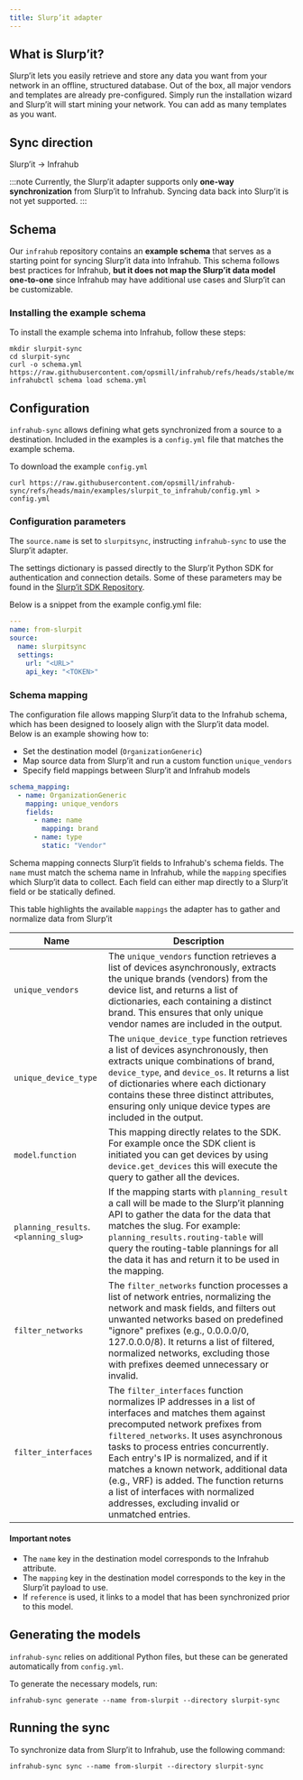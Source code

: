 ```yaml
---
title: Slurp’it adapter
---
```


## What is Slurp’it?

Slurp’it lets you easily retrieve and store any data you want from your network in an offline, structured database. Out of the box, all major vendors and templates are already pre-configured. Simply run the installation wizard and Slurp’it will start mining your network. You can add as many templates as you want.

## Sync direction

Slurp’it → Infrahub

:::note
Currently, the Slurp’it adapter supports only **one-way synchronization** from Slurp’it to Infrahub.
Syncing data back into Slurp’it is not yet supported.
:::

## Schema

Our `infrahub` repository contains an **example schema** that serves as a starting point for syncing Slurp’it data into Infrahub.
This schema follows best practices for Infrahub, **but it does not map the Slurp’it data model one-to-one** since Infrahub may have additional use cases and Slurp’it can be customizable.

<ReferenceLink title="Schema" url="https://github.com/opsmill/infrahub/blob/stable/models/examples/slurpit/slurpit.yml" openInNewTab />

### Installing the example schema

To install the example schema into Infrahub, follow these steps:

```shell
mkdir slurpit-sync
cd slurpit-sync
curl -o schema.yml https://raw.githubusercontent.com/opsmill/infrahub/refs/heads/stable/models/examples/slurpit/slurpit.yml
infrahubctl schema load schema.yml
```

## Configuration

`infrahub-sync` allows defining what gets synchronized from a source to a destination. Included in the examples is a `config.yml` file that matches the example schema.

<ReferenceLink title="config.yml" url="https://github.com/opsmill/infrahub-sync/blob/main/examples/slurpit_to_infrahub/config.yml" openInNewTab />

To download the example `config.yml`

```shell
curl https://raw.githubusercontent.com/opsmill/infrahub-sync/refs/heads/main/examples/slurpit_to_infrahub/config.yml > config.yml
```

### Configuration parameters

The `source.name` is set to `slurpitsync`, instructing `infrahub-sync` to use the Slurp’it adapter.

The settings dictionary is passed directly to the Slurp’it Python SDK for authentication and connection details.
Some of these parameters may be found in the [Slurp’it SDK Repository](https://gitlab.com/slurpit.io/slurpit_sdk).

Below is a snippet from the example config.yml file:

```yaml
---
name: from-slurpit
source:
  name: slurpitsync
  settings:
    url: "<URL>"
    api_key: "<TOKEN>"
```

### Schema mapping

The configuration file allows mapping Slurp’it data to the Infrahub schema, which has been designed to loosely align with the Slurp’it data model.
Below is an example showing how to:

- Set the destination model (`OrganizationGeneric`)
- Map source data from Slurp’it and run a custom function `unique_vendors`
- Specify field mappings between Slurp’it and Infrahub models

```yaml
schema_mapping:
  - name: OrganizationGeneric
    mapping: unique_vendors
    fields:
      - name: name
        mapping: brand
      - name: type
        static: "Vendor"
```

Schema mapping connects Slurp’it fields to Infrahub's schema fields. The `name` must match the schema name in Infrahub, while the `mapping` specifies which Slurp’it data to collect. Each field can either map directly to a Slurp’it field or be statically defined.

This table highlights the available `mappings` the adapter has to gather and normalize data from Slurp’it

| Name | Description |
| --- | --- |
| `unique_vendors` | The `unique_vendors` function retrieves a list of devices asynchronously, extracts the unique brands (vendors) from the device list, and returns a list of dictionaries, each containing a distinct brand. This ensures that only unique vendor names are included in the output. |
| `unique_device_type` | The `unique_device_type` function retrieves a list of devices asynchronously, then extracts unique combinations of brand, `device_type`, and `device_os`. It returns a list of dictionaries where each dictionary contains these three distinct attributes, ensuring only unique device types are included in the output. |
| `model`.`function` | This mapping directly relates to the SDK. For example once the SDK client is initiated you can get devices by using `device.get_devices` this will execute the query to gather all the devices.   |
| `planning_results`.`<planning_slug>` | If the mapping starts with `planning_result` a call will be made to the Slurp’it planning API to gather the data for the data that matches the slug. For example: `planning_results.routing-table` will query the routing-table plannings for all the data it has and return it to be used in the mapping.  |
| `filter_networks` | The `filter_networks` function processes a list of network entries, normalizing the network and mask fields, and filters out unwanted networks based on predefined "ignore" prefixes (e.g., 0.0.0.0/0, 127.0.0.0/8). It returns a list of filtered, normalized networks, excluding those with prefixes deemed unnecessary or invalid. |
| `filter_interfaces` | The `filter_interfaces` function normalizes IP addresses in a list of interfaces and matches them against precomputed network prefixes from `filtered_networks`. It uses asynchronous tasks to process entries concurrently. Each entry's IP is normalized, and if it matches a known network, additional data (e.g., VRF) is added. The function returns a list of interfaces with normalized addresses, excluding invalid or unmatched entries. |

#### Important notes

- The `name` key in the destination model corresponds to the Infrahub attribute.
- The `mapping` key in the destination model corresponds to the key in the Slurp’it payload to use.
- If `reference` is used, it links to a model that has been synchronized prior to this model.

## Generating the models

`infrahub-sync` relies on additional Python files, but these can be generated automatically from `config.yml`.

To generate the necessary models, run:

```shell
infrahub-sync generate --name from-slurpit --directory slurpit-sync
```

## Running the sync

To synchronize data from Slurp’it to Infrahub, use the following command:

```shell
infrahub-sync sync --name from-slurpit --directory slurpit-sync
```
